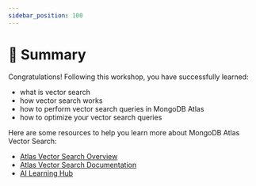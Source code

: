 ```yaml
---
sidebar_position: 100
---
```


# 🎯 Summary

Congratulations! Following this workshop, you have successfully learned:
* what is vector search
* how vector search works
* how to perform vector search queries in MongoDB Atlas
* how to optimize your vector search queries

Here are some resources to help you learn more about MongoDB Atlas Vector Search:
* [Atlas Vector Search Overview](https://www.mongodb.com/docs/atlas/atlas-vector-search/vector-search-overview/?utm_campaign=devrel&utm_source=workshop&utm_medium=cta&utm_content=genai_dev_day_docs&utm_term=apoorva.joshi)
* [Atlas Vector Search Documentation](https://www.mongodb.com/docs/atlas/atlas-vector-search/?utm_campaign=devrel&utm_source=workshop&utm_medium=cta&utm_content=genai_dev_day_docs&utm_term=apoorva.joshi)
* [AI Learning Hub](https://www.mongodb.com/resources/use-cases/artificial-intelligence/?utm_campaign=devrel&utm_source=workshop&utm_medium=cta&utm_content=genai_dev_day_docs&utm_term=apoorva.joshi)
